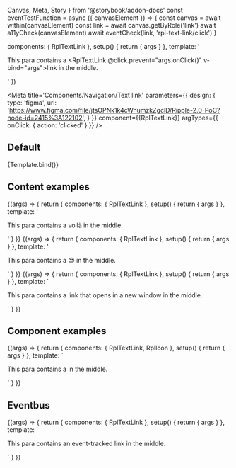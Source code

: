   Canvas,
  Meta,
  Story
} from '@storybook/addon-docs'
const eventTestFunction = async ({ canvasElement }) => {
  const canvas = await within(canvasElement)
  const link = await canvas.getByRole('link')
  await a11yCheck(canvasElement)
  await eventCheck(link, 'rpl-text-link/click')
}

  components: { RplTextLink },
  setup() {
    return { args }
  },
  template: '<p class="sb-container">This para contains a <RplTextLink @click.prevent="args.onClick()" v-bind="args">link</RplTextLink> in the middle.</p>'
})

<Meta
  title='Components/Navigation/Text link'
  parameters={{
    design: {
      type: 'figma',
      url:
        'https://www.figma.com/file/jtsOPNk1k4cWnumzkZgclD/Ripple-2.0-PoC?node-id=2415%3A122102',
    }
  }}
  component={{RplTextLink}}
  argTypes={{
    onClick: { action: 'clicked' }
  }}
/>

<ArgsTable of={RplTextLink} />

## Default

<Canvas>
  <Story
    play={a11yStoryCheck}
    name='Default'
  >
    {Template.bind()}
  </Story>
</Canvas>

## Content examples

<Canvas>
  <Story name="Examples/Content/Accent" play={a11yStoryCheck}>
    {(args) => {
      return {
        components: { RplTextLink },
        setup() { return { args } },
        template: '<p class="sb-container">This para contains a <RplTextLink>voilà</RplTextLink> in the middle.</p>'
      }
    }}
  </Story>
  <Story name="Examples/Content/Emoji" play={a11yStoryCheck}>
    {(args) => {
      return {
        components: { RplTextLink },
        setup() { return { args } },
        template: '<p class="sb-container">This para contains a <RplTextLink>😍</RplTextLink> in the middle.</p>'
      }
    }}
  </Story>
  <Story name="Examples/Content/Target" play={a11yStoryCheck}>
    {(args) => {
      return {
        components: { RplTextLink },
        setup() { return { args } },
        template: `<p class="sb-container">This para contains a <RplTextLink target="_blank">link that opens in a new window</RplTextLink> in the middle.</p>`
      }
    }}
  </Story>
</Canvas>

## Component examples

<Canvas>
  <Story name="Examples/Component/Icon" play={a11yStoryCheck}>
    {(args) => {
      return {
        components: { RplTextLink, RplIcon },
        setup() { return { args } },
        template: `<p class="sb-container">This para contains a <RplTextLink><RplIcon name="icon-pin" title="download icon"></RplIcon></RplTextLink> in the middle.</p>`
      }
    }}
  </Story>
</Canvas>

## Eventbus

<Canvas>
  <Story
    name="Examples/Eventbus"
    play={eventTestFunction}
  >
    {(args) => {
      return {
        components: { RplTextLink },
        setup() { return { args } },
        template: `<p class="sb-container">This para contains an <RplTextLink @click.prevent="args.onClick()" :theme="false">event-tracked link</RplTextLink> in the middle.</p>`
      }
    }}
  </Story>
</Canvas>
